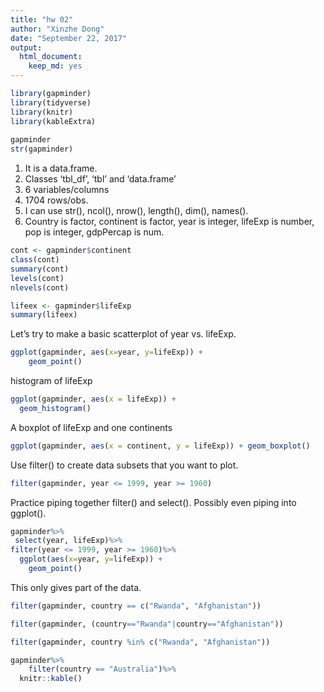 ```yaml
---
title: "hw 02"
author: "Xinzhe Dong"
date: "September 22, 2017"
output: 
  html_document: 
    keep_md: yes
---
```


```r
library(gapminder)
library(tidyverse)
library(knitr)
library(kableExtra)
 
gapminder
str(gapminder)
```
1. It is a data.frame.
2. Classes ‘tbl_df’, ‘tbl’ and 'data.frame'
3. 6 variables/columns
4. 1704 rows/obs.
5. I can use str(), ncol(), nrow(), length(), dim(), names().
6. Country is factor, continent is factor, year is integer, lifeExp is number, pop is integer, gdpPercap is num.

```r
cont <- gapminder$continent
class(cont)
summary(cont)
levels(cont)
nlevels(cont)

lifeex <- gapminder$lifeExp
summary(lifeex)
```

Let’s try to make a basic scatterplot of year vs. lifeExp.
```r
ggplot(gapminder, aes(x=year, y=lifeExp)) +
    geom_point()
```

histogram of lifeExp
```r
ggplot(gapminder, aes(x = lifeExp)) +
  geom_histogram()
```

A boxplot of lifeExp and one continents
```r
ggplot(gapminder, aes(x = continent, y = lifeExp)) + geom_boxplot()

```

Use filter() to create data subsets that you want to plot.
```r
filter(gapminder, year <= 1999, year >= 1960)

```

Practice piping together filter() and select(). Possibly even piping into ggplot().
```r
gapminder%>%
 select(year, lifeExp)%>%
filter(year <= 1999, year >= 1960)%>%
  ggplot(aes(x=year, y=lifeExp)) +
    geom_point()

```

This only gives part of the data.
```r
filter(gapminder, country == c("Rwanda", "Afghanistan"))

```

```r
filter(gapminder, (country=="Rwanda"|country=="Afghanistan"))

```

```r
filter(gapminder, country %in% c("Rwanda", "Afghanistan"))

```

```r
gapminder%>%
    filter(country == "Australia")%>%
  knitr::kable()
```
